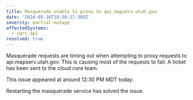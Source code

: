 ```yaml
---
title: Masquerade unable to proxy to api.mapserv.utah.gov
date: '2024-05-16T18:30:27.305Z'
severity: partial-outage
affectedSystems:
  - ugrc api
resolved: true
---
```



Masquerade requests are timing out when attempting to proxy requests to api.mapserv.utah.gov. This is causing most of the requests to fail. A ticket has been sent to the cloud core team.

This issue appeared at around 12:30 PM MDT today.

<Update date="2024-05-16T19:30:53.000Z">Restarting the masquerade service has solved the issue.</Update>
